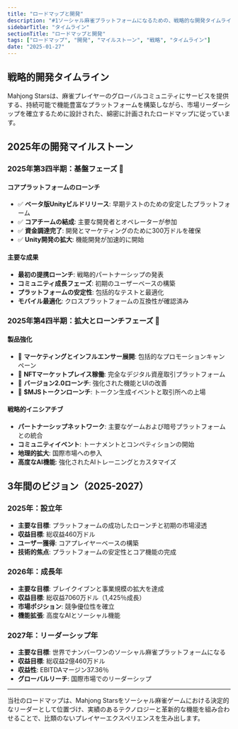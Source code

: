 ```yaml
---
title: "ロードマップと開発"
description: "#1ソーシャル麻雀プラットフォームになるための、戦略的な開発タイムライン、マイルストーン、3年間のビジョン"
sidebarTitle: "タイムライン"
sectionTitle: "ロードマップと開発"
tags: ["ロードマップ", "開発", "マイルストーン", "戦略", "タイムライン"]
date: "2025-01-27"
---
```


## 戦略的開発タイムライン

Mahjong Starsは、麻雀プレイヤーのグローバルコミュニティにサービスを提供する、持続可能で機能豊富なプラットフォームを構築しながら、市場リーダーシップを確立するために設計された、綿密に計画されたロードマップに従っています。

## 2025年の開発マイルストーン

### 2025年第3四半期：基盤フェーズ 🚀

#### コアプラットフォームのローンチ
- ✅ **ベータ版Unityビルドリリース**: 早期テストのための安定したプラットフォーム
- ✅ **コアチームの結成**: 主要な開発者とオペレーターが参加
- ✅ **資金調達完了**: 開発とマーケティングのために300万ドルを確保
- ✅ **Unity開発の拡大**: 機能開発が加速的に開始

#### 主要な成果
- **最初の提携ローンチ**: 戦略的パートナーシップの発表
- **コミュニティ成長フェーズ**: 初期のユーザーベースの構築
- **プラットフォームの安定性**: 包括的なテストと最適化
- **モバイル最適化**: クロスプラットフォームの互換性が確認済み

### 2025年第4四半期：拡大とローンチフェーズ 🌟

#### 製品強化
- 🎯 **マーケティングとインフルエンサー展開**: 包括的なプロモーションキャンペーン
- 🎯 **NFTマーケットプレイス稼働**: 完全なデジタル資産取引プラットフォーム
- 🎯 **バージョン2.0ローンチ**: 強化された機能とUIの改善
- 🎯 **$MJSトークンローンチ**: トークン生成イベントと取引所への上場

#### 戦略的イニシアチブ
- **パートナーシップネットワーク**: 主要なゲームおよび暗号プラットフォームとの統合
- **コミュニティイベント**: トーナメントとコンペティションの開始
- **地理的拡大**: 国際市場への参入
- **高度なAI機能**: 強化されたAIトレーニングとカスタマイズ


## 3年間のビジョン（2025-2027）

### 2025年：設立年
- **主要な目標**: プラットフォームの成功したローンチと初期の市場浸透
- **収益目標**: 総収益460万ドル
- **ユーザー獲得**: コアプレイヤーベースの構築
- **技術的焦点**: プラットフォームの安定性とコア機能の完成

### 2026年：成長年
- **主要な目標**: ブレイクイブンと事業規模の拡大を達成
- **収益目標**: 総収益7060万ドル（1,425％成長）
- **市場ポジション**: 競争優位性を確立
- **機能拡張**: 高度なAIとソーシャル機能

### 2027年：リーダーシップ年
- **主要な目標**: 世界でナンバーワンのソーシャル麻雀プラットフォームになる
- **収益目標**: 総収益2億460万ドル
- **収益性**: EBITDAマージン37.36％
- **グローバルリーチ**: 国際市場でのリーダーシップ

---

当社のロードマップは、Mahjong Starsをソーシャル麻雀ゲームにおける決定的なリーダーとして位置づけ、実績のあるテクノロジーと革新的な機能を組み合わせることで、比類のないプレイヤーエクスペリエンスを生み出します。